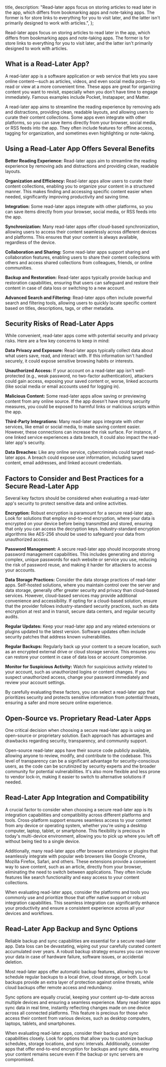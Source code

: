 
  title,
  description: "Read-later apps focus on storing articles to read later in the app, which differs from bookmarking apps and note-taking apps. The former is for store links to everything for you to visit later, and the latter isn't primarily designed to work with articles.",
};

Read-later apps focus on storing articles to read later in the app, which differs from bookmarking apps and note-taking apps. The former is for store links to everything for you to visit later, and the latter isn't primarily designed to work with articles.

## What is a Read-Later App?

A read-later app is a software application or web service that lets you save online content—such as articles, videos, and even social media posts—to read or view at a more convenient time. These apps are great for organizing content you want to revisit, especially when you don't have time to engage immediately. Famous examples include Pocket, Instapaper, and Matter.


A read-later app aims to streamline the reading experience by removing ads and distractions, providing clean, readable layouts, and allowing users to curate their content collections. Some apps even integrate with other platforms, so you can save items directly from your browser, social media, or RSS feeds into the app. They often include features for offline access, tagging for organization, and sometimes even highlighting or note-taking.

## Using a Read-Later App Offers Several Benefits

**Better Reading Experience:** Read-later apps aim to streamline the reading experience by removing ads and distractions and providing clean, readable layouts.

**Organization and Efficiency:** Read-later apps allow users to curate their content collections, enabling you to organize your content in a structured manner. This makes finding and accessing specific content easier when needed, significantly improving productivity and saving time.

**Integration:** Some read-later apps integrate with other platforms, so you can save items directly from your browser, social media, or RSS feeds into the app.

**Synchronization:** Many read-later apps offer cloud-based synchronization, allowing users to access their content seamlessly across different devices and platforms. This ensures that your content is always available, regardless of the device.

**Collaboration and Sharing:** Some read-later apps support sharing and collaboration features, enabling users to share their content collections with others and access shared collections from colleagues, friends, or online communities.

**Backup and Restoration:** Read-later apps typically provide backup and restoration capabilities, ensuring that users can safeguard and restore their content in case of data loss or switching to a new account.

**Advanced Search and Filtering:** Read-later apps often include powerful search and filtering tools, allowing users to quickly locate specific content based on titles, descriptions, tags, or other metadata.

## Security Risks of Read-Later Apps

While convenient, read-later apps come with potential security and privacy risks. Here are a few key concerns to keep in mind:

**Data Privacy and Exposure:** Read-later apps typically collect data about what users save, read, and interact with. If this information isn't handled securely, it could expose sensitive browsing habits or interests.

**Unauthorized Access:** If your account on a read-later app isn't well-protected (e.g., weak password, no two-factor authentication), attackers could gain access, exposing your saved content or, worse, linked accounts (like social media or email accounts used for logging in).

**Malicious Content:** Some read-later apps allow saving or previewing content from any online source. If the app doesn't have strong security measures, you could be exposed to harmful links or malicious scripts within the app.

**Third-Party Integrations:** Many read-later apps integrate with other services, like email or social media, to make saving content easier. However, these connections can increase the risk surface. For instance, if one linked service experiences a data breach, it could also impact the read-later app's security.

**Data Breaches:** Like any online service, cybercriminals could target read-later apps. A breach could expose user information, including saved content, email addresses, and linked account credentials.

## Factors to Consider and Best Practices for a Secure Read-Later App

Several key factors should be considered when evaluating a read-later app's security to protect sensitive data and online activities.

**Encryption:** Robust encryption is paramount for a secure read-later app. Look for solutions that employ end-to-end encryption, where your data is encrypted on your device before being transmitted and stored, ensuring that only you can access the decryption keys. Industry-standard encryption algorithms like AES-256 should be used to safeguard your data from unauthorized access.

**Password Management:** A secure read-later app should incorporate strong password management capabilities. This includes generating and storing complex, unique passwords for each website or service you use, reducing the risk of password reuse, and making it harder for attackers to access your accounts.

**Data Storage Practices:** Consider the data storage practices of read-later apps. Self-hosted solutions, where you maintain control over the server and data storage, generally offer greater security and privacy than cloud-based services. However, cloud-based services may provide additional convenience and accessibility. If opting for a cloud-based solution, ensure that the provider follows industry-standard security practices, such as data encryption at rest and in transit, secure data centers, and regular security audits.

**Regular Updates:** Keep your read-later app and any related extensions or plugins updated to the latest version. Software updates often include security patches that address known vulnerabilities.

**Regular Backups:** Regularly back up your content to a secure location, such as an encrypted external drive or cloud storage service. This ensures you can restore your content in case of data loss or account compromise.

**Monitor for Suspicious Activity:** Watch for suspicious activity related to your account, such as unauthorized logins or content changes. If you suspect unauthorized access, change your password immediately and review your account settings.

By carefully evaluating these factors, you can select a read-later app that prioritizes security and protects sensitive information from potential threats, ensuring a safer and more secure online experience.

## Open-Source vs. Proprietary Read-Later Apps

One critical decision when choosing a secure read-later app is using an open-source or proprietary solution. Each approach has advantages and drawbacks regarding security, transparency, and community support.

Open-source read-later apps have their source code publicly available, allowing anyone to review, modify, and contribute to the codebase. This level of transparency can be a significant advantage for security-conscious users, as the code can be scrutinized by security experts and the broader community for potential vulnerabilities. It's also more flexible and less prone to vendor lock-in, making it easier to switch to alternative solutions if needed.

## Read-Later App Integration and Compatibility

A crucial factor to consider when choosing a secure read-later app is its integration capabilities and compatibility across different platforms and tools. Cross-platform support ensures seamless access to your content from any device or operating system, whether you're using a desktop computer, laptop, tablet, or smartphone. This flexibility is precious in today's multi-device environment, allowing you to pick up where you left off without being tied to a single device.

Additionally, many read-later apps offer browser extensions or plugins that seamlessly integrate with popular web browsers like Google Chrome, Mozilla Firefox, Safari, and others. These extensions provide a convenient way to save content, such as an article, directly from your browser, eliminating the need to switch between applications. They often include features like search functionality and easy access to your content collections.

When evaluating read-later apps, consider the platforms and tools you commonly use and prioritize those that offer native support or robust integration capabilities. This seamless integration can significantly enhance your productivity and ensure a consistent experience across all your devices and workflows.

## Read-Later App Backup and Sync Options

Reliable backup and sync capabilities are essential for a secure read-later app. Data loss can be devastating, wiping out your carefully curated content accumulated over years. A robust backup strategy ensures you can recover your data in case of hardware failure, software issues, or accidental deletion.

Most read-later apps offer automatic backup features, allowing you to schedule regular backups to a local drive, cloud storage, or both. Local backups provide an extra layer of protection against online threats, while cloud backups offer remote access and redundancy.

Sync options are equally crucial, keeping your content up-to-date across multiple devices and ensuring a seamless experience. Many read-later apps sync data in real time, instantly reflecting changes made on one device across all connected platforms. This feature is precious for those who access their content from various devices, such as desktop computers, laptops, tablets, and smartphones.

When evaluating read-later apps, consider their backup and sync capabilities closely. Look for options that allow you to customize backup schedules, storage locations, and sync intervals. Additionally, consider apps that offer end-to-end encryption for backups and sync data, ensuring your content remains secure even if the backup or sync servers are compromised.
